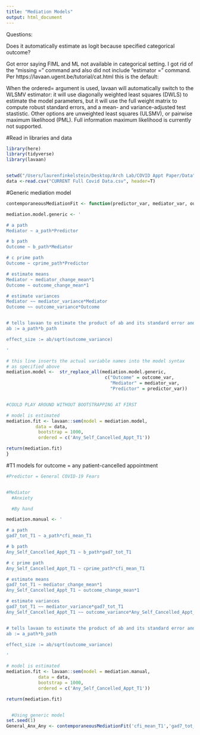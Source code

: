 ```yaml
---
title: "Mediation Models"
output: html_document
---
```

Questions:

Does it automatically estimate as logit because specified categorical outcome?

Got error saying FIML and ML not available in categorical setting. I got rid of the "missing = " command and also did not include "estimator = " command. Per https://lavaan.ugent.be/tutorial/cat.html this is the default:

  When the ordered= argument is used, lavaan will automatically switch to the WLSMV estimator: it will use diagonally weighted least squares (DWLS) to estimate the model    parameters, but it will use the full weight matrix to compute robust standard errors, and a mean- and variance-adjusted test stastistic. Other options are unweighted      least squares (ULSMV), or pairwise maximum likelihood (PML). Full information maximum likelihood is currently not supported.


#Read in libraries and data

```r
library(here)
library(tidyverse)
library(lavaan) 


setwd("/Users/laurenfinkelstein/Desktop/Arch Lab/COVID Appt Paper/Data")
data <-read.csv("CURRENT Full Covid Data.csv", header=T)

```

#Generic mediation model

```r


contemporaneousMediationFit <- function(predictor_var, mediator_var, outcome_var) {

mediation.model.generic <- '

# a path
Mediator ~ a_path*Predictor

# b path
Outcome ~ b_path*Mediator

# c prime path
Outcome ~ cprime_path*Predictor

# estimate means
Mediator ~ mediator_change_mean*1
Outcome ~ outcome_change_mean*1

# estimate variances
Mediator ~~ mediator_variance*Mediator
Outcome ~~ outcome_variance*Outcome


# tells lavaan to estimate the product of ab and its standard error and p value
ab := a_path*b_path

effect_size := ab/sqrt(outcome_variance)

'

# this line inserts the actual variable names into the model syntax
# as specified above
mediation.model <-  str_replace_all(mediation.model.generic,
                                     c("Outcome" = outcome_var,
                                       "Mediator" = mediator_var,
                                       "Predictor" = predictor_var))


#COULD PLAY AROUND WITHOUT BOOTSTRAPPING AT FIRST

# model is estimated
mediation.fit <- lavaan::sem(model = mediation.model,
           data = data,
            bootstrap = 1000,
            ordered = c('Any_Self_Cancelled_Appt_T1'))

return(mediation.fit)
}

```


#T1 models for outcome = any patient-cancelled appointment
```r

#Predictor = General COVID-19 Fears


#Mediator
  #Anxiety

  #By hand

mediation.manual <- '

# a path
gad7_tot_T1 ~ a_path*cfi_mean_T1 

# b path
Any_Self_Cancelled_Appt_T1 ~ b_path*gad7_tot_T1

# c prime path
Any_Self_Cancelled_Appt_T1 ~ cprime_path*cfi_mean_T1

# estimate means
gad7_tot_T1 ~ mediator_change_mean*1
Any_Self_Cancelled_Appt_T1 ~ outcome_change_mean*1

# estimate variances
gad7_tot_T1 ~~ mediator_variance*gad7_tot_T1
Any_Self_Cancelled_Appt_T1 ~~ outcome_variance*Any_Self_Cancelled_Appt_T1


# tells lavaan to estimate the product of ab and its standard error and p value
ab := a_path*b_path

effect_size := ab/sqrt(outcome_variance)

'

# model is estimated
mediation.fit <- lavaan::sem(model = mediation.manual,
            data = data,
            bootstrap = 1000,
            ordered = c('Any_Self_Cancelled_Appt_T1'))

return(mediation.fit)


  #Using generic model
set.seed(1)
General_Anx_Any <- contemporaneousMediationFit('cfi_mean_T1','gad7_tot_T1','Any_Self_Cancelled_Appt_T1')


```

